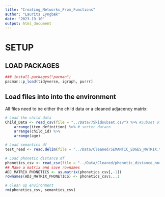 ```yaml
---
title: "Creating_Networks_From_Functions"
author: "Laurits Lyngbæk"
date: "2023-10-10"
output: html_document
---
```

# SETUP
## LOAD PACKAGES
```r
### install.packages("pacman")
pacman::p_load(tidyverse, igraph, purrr)
```

## Load files into into the environment
All files need to be either the child data or a cleaned adjacency matrix:
```r
# Load the child data 
Child_Data <- read_csv(file = "../Data/75kidsubset.csv") %>% #Subset of data for quick functions
    arrange(item_definition) %>% # sorter dataen
    arrange(child_id) %>% 
    arrange(age)

# Load semantics df
test_read <- read.delim(file = "../Data/Cleaned/SEMANTIC_EDGES_MATRIX.txt", sep = ",")

# Load phonetic distance df
phonetics_csv <- read_csv(file = "../Data/Cleaned/phonetic_distance_normalized.csv")
## Make a matrix and save rownames
ADJ_MATRIX_PHONETICS <- as.matrix(phonetics_csv[,-1])
rownames(ADJ_MATRIX_PHONETICS) <- phonetics_csv$...1

# Clean up environment
rm(phonetics_csv, semantics_csv)
```





